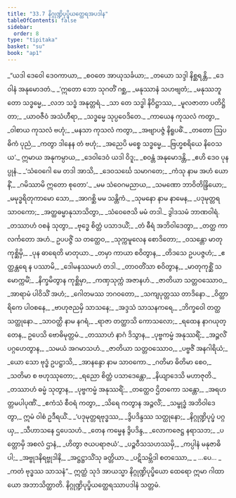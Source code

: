 ```yaml
---
title: "33.7 နိဂ္ဂုဏ္ဍိပုပ္ဖိယတ္ထေရအပဒါန"
tableOfContents: false
sidebar:
  order: 8
type: "tipitaka"
basket: "su"
book: "ap1"
---
```



<DynamicBreadcrumb />

<Division number="39" book="ap1">

<Paragraph number="3636" type="verses" book="ap1">
_“ယဒါ ဒေဝေါ ဒေဝကာယာ,_  
_စဝတေ အာယုသင်္ခယာ;_  
_တယော သဒ္ဒါ နိစ္ဆရန္တိ,_  
_ဒေဝါနံ အနုမောဒတံ._  

</Paragraph>

</Division>
<Division number="40" book="ap1">

<Paragraph number="3637" type="verses" book="ap1">
_‘ဣတော ဘော သုဂတိံ ဂစ္ဆ,_  
_မနုဿာနံ သဟဗျတံ;_  
_မနုဿဘူတော သဒ္ဓမ္မေ,_  
_လဘ သဒ္ဓံ အနုတ္တရံ._  

</Paragraph>

</Division>
<Division number="41" book="ap1">

<Paragraph number="3638" type="verses" book="ap1">
_သာ တေ သဒ္ဓါ နိဝိဋ္ဌာဿ,_  
_မူလဇာတာ ပတိဋ္ဌိတာ;_  
_ယာဝဇီဝံ အသံဟီရာ,_  
_သဒ္ဓမ္မေ သုပ္ပဝေဒိတေ._  

</Paragraph>

</Division>
<Division number="42" book="ap1">

<Paragraph number="3639" type="verses" book="ap1">
_ကာယေန ကုသလံ ကတွာ,_  
_ဝါစာယ ကုသလံ ဗဟုံ;_  
_မနသာ ကုသလံ ကတွာ,_  
_အဗျာပဇ္ဇံ နိရူပဓိံ._  

</Paragraph>

</Division>
<Division number="43" book="ap1">

<Paragraph number="3640" type="verses" book="ap1">
_တတော ဩပဓိကံ ပုညံ,_  
_ကတွာ ဒါနေန တံ ဗဟုံ;_  
_အညေပိ မစ္စေ သဒ္ဓမ္မေ,_  
_ဗြဟ္မစရိယေ နိဝေသယ’._  

</Paragraph>

</Division>
<Division number="44" book="ap1">

<Paragraph number="3641" type="verses" book="ap1">
ဣမာယ အနုကမ္ပာယ,_  
_ဒေဝါဒေဝံ ယဒါ ဝိဒူ;_  
_စဝန္တံ အနုမောဒန္တိ,_  
_ဧဟိ ဒေဝ ပုနပ္ပုနံ._  

</Paragraph>

</Division>
<Division number="45" book="ap1">

<Paragraph number="3642" type="verses" book="ap1">
_‘သံဝေဂေါ မေ တဒါ အာသိ,_  
_ဒေဝသင်္ဃေ သမာဂတေ;_  
_ကံသု နာမ အဟံ ယောနိံ,_  
_ဂမိဿာမိ ဣတော စုတော’._  

</Paragraph>

</Division>
<Division number="46" book="ap1">

<Paragraph number="3643" type="verses" book="ap1">
_မမ သံဝေဂမညာယ,_  
_သမဏော ဘာဝိတိန္ဒြိယော;_  
_မမုဒ္ဓရိတုကာမော သော,_  
_အာဂစ္ဆိ မမ သန္တိကံ._  

</Paragraph>

</Division>
<Division number="47" book="ap1">

<Paragraph number="3644" type="verses" book="ap1">
_သုမနော နာမ နာမေန,_  
_ပဒုမုတ္တရသာဝကော;_  
_အတ္ထဓမ္မာနုသာသိတွာ,_  
_သံဝေဇေသိ မမံ တဒါ._  


</Paragraph>
</Division>

<Paragraph number="3645" type="center" book="ap1">
ဒွါဒသမံ ဘာဏဝါရံ.


</Paragraph>

<Division number="48" book="ap1">

<Paragraph number="3646" type="verses" book="ap1">
_တဿာဟံ ဝစနံ သုတွာ,_  
_ဗုဒ္ဓေ စိတ္တံ ပသာဒယိံ;_  
_တံ ဓီရံ အဘိဝါဒေတွာ,_  
_တတ္ထ ကာလင်္ကတော အဟံ._  

</Paragraph>

</Division>
<Division number="49" book="ap1">

<Paragraph number="3647" type="verses" book="ap1">
ဥပပဇ္ဇိံ သ တတ္ထေဝ,_  
_သုက္ကမူလေန စောဒိတော;_  
_ဝသန္တော မာတုကုစ္ဆိမှိ,_  
_ပုန ဓာရေတိ မာတုယာ._  

</Paragraph>

</Division>
<Division number="50" book="ap1">

<Paragraph number="3648" type="verses" book="ap1">
_တမှာ ကာယာ စဝိတွာန,_  
_တိဒသေ ဥပပဇ္ဇဟံ;_  
_ဧတ္ထန္တရေ န ပဿာမိ,_  
_ဒေါမနဿမဟံ တဒါ._  

</Paragraph>

</Division>
<Division number="51" book="ap1">

<Paragraph number="3649" type="verses" book="ap1">
_တာဝတိံသာ စဝိတွာန,_  
_မာတုကုစ္ဆိံ သမောက္ကမိံ;_  
_နိက္ခမိတွာန ကုစ္ဆိမှာ,_  
_ကဏှသုက္ကံ အဇာနဟံ._  

</Paragraph>

</Division>
<Division number="52" book="ap1">

<Paragraph number="3650" type="verses" book="ap1">
_ဇာတိယာ သတ္တဝဿောဝ,_  
_အာရာမံ ပါဝိသိံ အဟံ;_  
_ဂေါတမဿ ဘဂဝတော,_  
_သကျပုတ္တဿ တာဒိနော._  

</Paragraph>

</Division>
<Division number="53" book="ap1">

<Paragraph number="3651" type="verses" book="ap1">
_ဝိတ္ထာရိကေ ပါဝစနေ,_  
_ဗာဟုဇညမှိ သာသနေ;_  
_အဒ္ဒသံ သာသနကရေ,_  
_ဘိက္ခဝေါ တတ္ထ သတ္ထုနော._  

</Paragraph>

</Division>
<Division number="54" book="ap1">

<Paragraph number="3652" type="verses" book="ap1">
_သာဝတ္ထိ နာမ နဂရံ,_  
_ရာဇာ တတ္ထာသိ ကောသလော;_  
_ရထေန နာဂယုတ္တေန,_  
ဥပေသိ ဗောဓိမုတ္တမံ._  

</Paragraph>

</Division>
<Division number="55" book="ap1">

<Paragraph number="3653" type="verses" book="ap1">
_တဿာဟံ နာဂံ ဒိသွာန,_  
_ပုဗ္ဗကမ္မံ အနုဿရိံ;_  
_အဉ္ဇလိံ ပဂ္ဂဟေတွာန,_  
_သမယံ အဂမာသဟံ._  

</Paragraph>

</Division>
<Division number="56" book="ap1">

<Paragraph number="3654" type="verses" book="ap1">
_ဇာတိယာ သတ္တဝဿောဝ,_  
_ပဗ္ဗဇိံ အနဂါရိယံ;_  
_ယော သော ဗုဒ္ဓံ ဥပဋ္ဌာသိ,_  
_အာနန္ဒော နာမ သာဝကော._  

</Paragraph>

</Division>
<Division number="57" book="ap1">

<Paragraph number="3655" type="verses" book="ap1">
_ဂတိမာ ဓိတိမာ စေဝ,_  
_သတိမာ စ ဗဟုဿုတော;_  
_ရညော စိတ္တံ ပသာဒေန္တော,_  
_နိယျာဒေသိ မဟာဇုတိ._  

</Paragraph>

</Division>
<Division number="58" book="ap1">

<Paragraph number="3656" type="verses" book="ap1">
_တဿာဟံ ဓမ္မံ သုတွာန,_  
_ပုဗ္ဗကမ္မံ အနုဿရိံ;_  
_တတ္ထေဝ ဌိတကော သန္တော,_  
_အရဟတ္တမပါပုဏိံ._  

</Paragraph>

</Division>
<Division number="59" book="ap1">

<Paragraph number="3657" type="verses" book="ap1">
_ဧကံသံ စီဝရံ ကတွာ,_  
_သိရေ ကတွာန အဉ္ဇလိံ;_  
_သမ္ဗုဒ္ဓံ အဘိဝါဒေတွာ,_  
ဣမံ ဝါစံ ဥဒီရယိံ._  

</Paragraph>

</Division>
<Division number="60" book="ap1">

<Paragraph number="3658" type="verses" book="ap1">
_‘ပဒုမုတ္တရဗုဒ္ဓဿ,_  
_ဒွိပဒိန္ဒဿ သတ္ထုနော;_  
_နိဂ္ဂုဏ္ဍိပုပ္ဖံ ပဂ္ဂယှ,_  
_သီဟာသနေ ဌပေသဟံ._  

</Paragraph>

</Division>
<Division number="61" book="ap1">

<Paragraph number="3659" type="verses" book="ap1">
_တေန ကမ္မေန ဒွိပဒိန္ဒ,_  
_လောကဇေဋ္ဌ နရာသဘ;_  
_ပတ္တောမှိ အစလံ ဌာနံ,_  
_ဟိတွာ ဇယပရာဇယံ’._  

</Paragraph>

</Division>
<Division number="62" book="ap1">

<Paragraph number="3660" type="verses" book="ap1">
_ပဉ္စဝီသသဟဿမှိ,_  
_ကပ္ပါနံ မနုဇာဓိပါ;_  
_အဗ္ဗုဒနိရဗ္ဗုဒါနိ,_  
_အဋ္ဌဋ္ဌာသိံသု ခတ္တိယာ._  

</Paragraph>

</Division>
<Division number="63" book="ap1">

<Paragraph number="3661" type="verses" book="ap1">
_ပဋိသမ္ဘိဒါ စတဿော,_  
_ …ပေ… _  
_ကတံ ဗုဒ္ဓဿ သာသနံ”._  

</Paragraph>

<Paragraph number="3662" book="ap1">
ဣတ္ထံ သုဒံ အာယသ္မာ နိဂ္ဂုဏ္ဍိပုပ္ဖိယော ထေရော ဣမာ ဂါထာယော အဘာသိတ္ထာတိ.

</Paragraph>
</Division>

<Paragraph number="3663" type="center" book="ap1">
နိဂ္ဂုဏ္ဍိပုပ္ဖိယတ္ထေရဿာပဒါနံ သတ္တမံ.
</Paragraph>